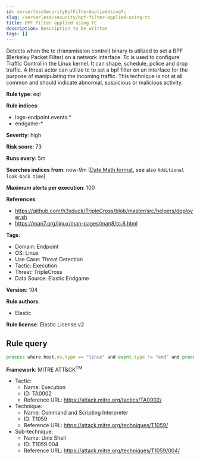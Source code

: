 ```yaml
---
id: serverlessSecurityBpfFilterAppliedUsingTc
slug: /serverless/security/bpf-filter-applied-using-tc
title: BPF filter applied using TC
description: Description to be written
tags: []
---
```


<div id="bpf-filter-applied-using-tc"></div>

Detects when the tc (transmission control) binary is utilized to set a BPF (Berkeley Packet Filter) on a network interface. Tc is used to configure Traffic Control in the Linux kernel. It can shape, schedule, police and drop traffic. A threat actor can utilize tc to set a bpf filter on an interface for the purpose of manipulating the incoming traffic. This technique is not at all common and should indicate abnormal, suspicious or malicious activity.

**Rule type**: eql

**Rule indices**: 

* logs-endpoint.events.*
* endgame-*

**Severity**: high

**Risk score**: 73

**Runs every**: 5m

**Searches indices from**: now-9m ([Date Math format](((ref))/common-options.html#date-math), see also <DocLink id="serverlessSecurityRulesUiCreate" section="set-the-rules-schedule">`Additional look-back time`</DocLink>)

**Maximum alerts per execution**: 100

**References**: 

* https://github.com/h3xduck/TripleCross/blob/master/src/helpers/deployer.sh
* https://man7.org/linux/man-pages/man8/tc.8.html

**Tags**: 

* Domain: Endpoint
* OS: Linux
* Use Case: Threat Detection
* Tactic: Execution
* Threat: TripleCross
* Data Source: Elastic Endgame

**Version**: 104

**Rule authors**: 

* Elastic

**Rule license**: Elastic License v2

## Rule query

```js
process where host.os.type == "linux" and event.type != "end" and process.executable : "/usr/sbin/tc" and process.args : "filter" and process.args : "add" and process.args : "bpf" and not process.parent.executable: "/usr/sbin/libvirtd"

```

**Framework**: MITRE ATT&CK<sup>TM</sup>

* Tactic:
    * Name: Execution
    * ID: TA0002
    * Reference URL: https://attack.mitre.org/tactics/TA0002/
* Technique:
    * Name: Command and Scripting Interpreter
    * ID: T1059
    * Reference URL: https://attack.mitre.org/techniques/T1059/
* Sub-technique:
    * Name: Unix Shell
    * ID: T1059.004
    * Reference URL: https://attack.mitre.org/techniques/T1059/004/


